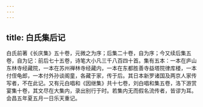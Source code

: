 ```yaml
---
---
---
```

title: 白氏集后记
---



白氏前著《长庆集》五十卷，元微之为序；后集二十卷，自为序；今又续后集五卷，自为记：前后七十五卷，诗笔大小凡三千八百四十首。集有五本：一本在庐山东林寺经藏院，一本在苏州禅林寺经藏内，一本在东都胜善寺益塔院律库楼，一本付侄龟郎，一本付外孙谈阁童，各藏于家，传于后。其日本新罗诸国及两京人家传写者，不在此记。又有元白唱和《因继集》共十七卷，刘白唱和集五卷，洛下游赏宴集十卷，其文尽在大集内，录出别行于时。若集内无而假名流传者，皆谬为耳。会昌五年夏五月一日乐天重记。
